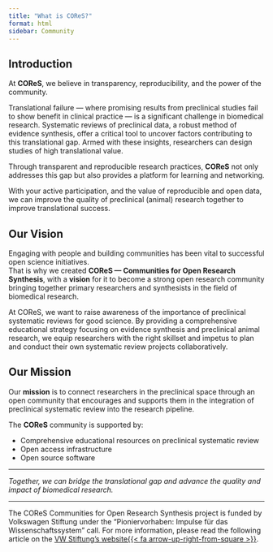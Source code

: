 ```yaml
---
title: "What is COReS?"
format: html
sidebar: Community
---
```


## Introduction

At **COReS**, we believe in transparency, reproducibility, and the power of the community.  

Translational failure — where promising results from preclinical studies fail to show benefit in clinical practice — is a significant challenge in biomedical research. Systematic reviews of preclinical data, a robust method of evidence synthesis, offer a critical tool to uncover factors contributing to this translational gap. Armed with these insights, researchers can design studies of high translational value.  

Through transparent and reproducible research practices, **COReS** not only addresses this gap but also provides a platform for learning and networking.

With your active participation, and the value of reproducible and open data, we can improve the quality of preclinical (animal) research together to improve translational success.  


## Our Vision

Engaging with people and building communities has been vital to successful open science initiatives.  
That is why we created **COReS — Communities for Open Research Synthesis**, with a **vision** for it to become a strong open research community bringing together primary researchers and synthesists in the field of biomedical research.  

At COReS, we want to raise awareness of the importance of preclinical systematic reviews for good science. By providing a comprehensive educational strategy focusing on evidence synthesis and preclinical animal research, we equip researchers with the right skillset and impetus to plan and conduct their own systematic review projects collaboratively.


## Our Mission

Our **mission** is to connect researchers in the preclinical space through an open community that encourages and supports them in the integration of preclinical systematic review into the research pipeline.  

The **COReS** community is supported by:  

- Comprehensive educational resources on preclinical systematic review  
- Open access infrastructure  
- Open source software  

---

*Together, we can bridge the translational gap and advance the quality and impact of biomedical research.*

---
The COReS Communities for Open Research Synthesis project is funded by Volkswagen Stiftung under the "Pioniervorhaben: Impulse für das Wissenschaftssystem" call. 
For more information, please read the following article on the [VW Stiftung's website{{< fa arrow-up-right-from-square >}}](https://www.volkswagenstiftung.de/en/news/interview/quality-preclinical-research-networked-rather-alone){target="_blank"}. 
